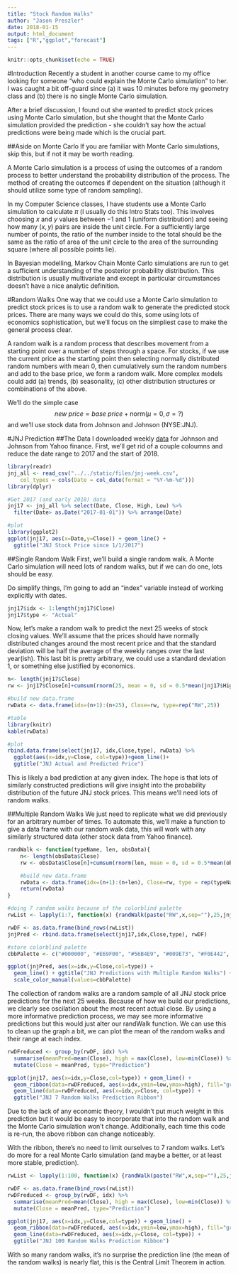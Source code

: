 ```yaml
---
title: "Stock Random Walks"
author: "Jason Preszler"
date: 2018-01-15
output: html_document
tags: ["R","ggplot","forecast"]
---
```


```r
knitr::opts_chunk$set(echo = TRUE)
```

#Introduction
Recently a student in another course came to my office looking for someone "who could explain the Monte Carlo simulation" to her. I was caught a bit off-guard since (a) it was 10 minutes before my geometry class and (b) there is no single Monte Carlo simulation. 

After a brief discussion, I found out she wanted to predict stock prices using Monte Carlo simulation, but she thought that the Monte Carlo simulation provided the prediction - she couldn't say how the actual predictions were being made which is the crucial part.

##Aside on Monte Carlo
If you are familiar with Monte Carlo simulations, skip this, but if not it may be worth reading.

A Monte Carlo simulation is a process of using the outcomes of a random process to better understand the probability distribution of the process. The method of creating the outcomes if dependent on the situation (although it should utilize some type of random sampling).

In my Computer Science classes, I have students use a Monte Carlo simulation to calculate $\pi$ (I usually do this Intro Stats too). This involves choosing $x$ and $y$ values between $-1$ and $1$ (uniform distribution) and seeing how many $(x,y)$ pairs are inside the unit circle. For a sufficiently large number of points, the ratio of the number inside to the total should be the same as the ratio of area of the unit circle to the area of the surrounding square (where all possible points lie).

In Bayesian modelling, Markov Chain Monte Carlo simulations are run to get a sufficient understanding of the posterior probability distribution. This distribution is usually multivariate and except in particular circumstances doesn't have a nice analytic definition.

#Random Walks
One way that we could use a Monte Carlo simulation to predict stock prices is to use a random walk to generate the predicted stock prices. There are many ways we could do this, some using lots of economics sophistication, but we'll focus on the simpliest case to make the general process clear.

A random walk is a random process that describes movement from a starting point over a number of steps through a space. For stocks, if we use the current price as the starting point then selecting normally distributed random numbers with mean $0$, then cumulatively sum the random numbers and add to the base price, we form a random walk. More complex models could add (a) trends, (b) seasonality, (c) other distribution structures or combinations of the above.

We'll do the simple case $$new~price = base~price + \mathrm{norm}(\mu=0, \sigma=?)$$ and we'll use stock data from Johnson and Johnson (NYSE:JNJ).

#JNJ Prediction
##The Data
I downloaded weekly [data](/post/jnj-week.csv) for Johnson and Johnson from Yahoo finance. First, we'll get rid of a couple coloumns and reduce the date range to 2017 and the start of 2018.

```r
library(readr)
jnj_all <- read_csv("../../static/files/jnj-week.csv", 
    col_types = cols(Date = col_date(format = "%Y-%m-%d")))
library(dplyr)

#Get 2017 (and early 2018) data
jnj17 <- jnj_all %>% select(Date, Close, High, Low) %>%
  filter(Date> as.Date("2017-01-01")) %>% arrange(Date)

#plot
library(ggplot2)
ggplot(jnj17, aes(x=Date,y=Close)) + geom_line() + 
  ggtitle("JNJ Stock Price since 1/1/2017")
```

##Single Random Walk
First, we'll build a single random walk. A Monte Carlo simulation will need lots of random walks, but if we can do one, lots should be easy.

Do simplify things, I'm going to add an "index" variable instead of working explicitly with dates.
```r
jnj17$idx <- 1:length(jnj17$Close)
jnj17$type <- "Actual"
```

Now, let's make a random walk to predict the next 25 weeks of stock closing values. We'll assume that the prices should have normally distributed changes around the most recent price and that the standard deviation will be half the average of the weekly ranges over the last year(ish). This last bit is pretty arbitrary, we could use a standard deviation $1$, or something else justified by economics.

```r
n<- length(jnj17$Close)
rw <- jnj17$Close[n]+cumsum(rnorm(25, mean = 0, sd = 0.5*mean(jnj17$High - jnj17$Low)))

#build new data.frame
rwData <- data.frame(idx=(n+1):(n+25), Close=rw, type=rep("RW",25))

#table
library(knitr)
kable(rwData)

#plot
rbind.data.frame(select(jnj17, idx,Close,type), rwData) %>%
  ggplot(aes(x=idx,y=Close, col=type))+geom_line()+
  ggtitle("JNJ Actual and Predicted Price")
```

This is likely a bad prediction at any given index. The hope is that lots of similarly constructed predictions will give insight into the probability distribution of the future JNJ stock prices. This means we'll need lots of random walks.

##Multiple Random Walks
We just need to replicate what we did previously for an arbitrary number of times. To automate this, we'll make a function to give a data frame with our random walk data, this will work with any similarly structured data (other stock data from Yahoo finance).

```r
randWalk <- function(typeName, len, obsData){
    n<- length(obsData$Close)
    rw <- obsData$Close[n]+cumsum(rnorm(len, mean = 0, sd = 0.5*mean(obsData$High - obsData$Low)))

    #build new data.frame
    rwData <- data.frame(idx=(n+1):(n+len), Close=rw, type = rep(typeName,len))
    return(rwData)
}

#doing 7 random walks because of the colorblind palette
rwList <- lapply(1:7, function(x) {randWalk(paste("RW",x,sep=""),25,jnj17)})

rwDF <- as.data.frame(bind_rows(rwList))
jnjPred <- rbind.data.frame(select(jnj17,idx,Close,type), rwDF)

#store colorblind palette
cbbPalette <- c("#000000", "#E69F00", "#56B4E9", "#009E73", "#F0E442", "#0072B2", "#D55E00", "#CC79A7")

ggplot(jnjPred, aes(x=idx,y=Close,col=type)) + 
  geom_line() + ggtitle("JNJ Predictions with Multiple Random Walks") + 
  scale_color_manual(values=cbbPalette)

```

The collection of random walks are a random sample of all JNJ stock price predictions for the next 25 weeks. Because of how we build our predictions, we clearly see oscilation about the most recent actual close. By using a more informative prediction process, we may see more informative predictions but this would just alter our randWalk function. We can use this to clean up the graph a bit, we can plot the mean of the random walks and their range at each index. 

```r

rwDFreduced <- group_by(rwDF, idx) %>% 
  summarise(meanPred=mean(Close), high = max(Close), low=min(Close)) %>% 
  mutate(Close = meanPred, type="Prediction")

ggplot(jnj17, aes(x=idx,y=Close,col=type)) + geom_line() +
  geom_ribbon(data=rwDFreduced, aes(x=idx,ymin=low,ymax=high), fill="grey70", inherit.aes = FALSE) + 
  geom_line(data=rwDFreduced, aes(x=idx,y=Close, col=type)) + 
  ggtitle("JNJ 7 Random Walks Prediction Ribbon")

```

Due to the lack of any economic theory, I wouldn't put much weight in this prediction but it would be easy to incorporate that into the random walk and the Monte Carlo simulation won't change. Additionally, each time this code is re-run, the above ribbon can change noticeably.

With the ribbon, there's no need to limit ourselves to 7 random walks. Let's do more for a real Monte Carlo simulation (and maybe a better, or at least more stable, prediction).

```r
rwList <- lapply(1:100, function(x) {randWalk(paste("RW",x,sep=""),25,jnj17)})

rwDF <- as.data.frame(bind_rows(rwList))
rwDFreduced <- group_by(rwDF, idx) %>% 
  summarise(meanPred=mean(Close), high = max(Close), low=min(Close)) %>% 
  mutate(Close = meanPred, type="Prediction")

ggplot(jnj17, aes(x=idx,y=Close,col=type)) + geom_line() +
  geom_ribbon(data=rwDFreduced, aes(x=idx,ymin=low,ymax=high), fill="grey70", inherit.aes = FALSE) + 
  geom_line(data=rwDFreduced, aes(x=idx,y=Close, col=type)) + 
  ggtitle("JNJ 100 Random Walks Prediction Ribbon")
```
With so many random walks, it's no surprise the prediction line (the mean of the random walks) is nearly flat, this is the Central Limit Theorem in action.